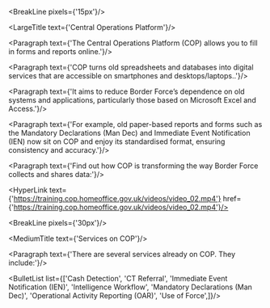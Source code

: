 
<BreakLine pixels={'15px'}/>

<LargeTitle text={'Central Operations Platform'}/>

<Paragraph text={'The Central Operations Platform (COP) allows you to fill in forms and reports online.'}/>

<Paragraph text={'COP turns old spreadsheets and databases into digital services that are accessible on smartphones and desktops/laptops..'}/>

<Paragraph text={'It aims to reduce Border Force’s dependence on old systems and applications, particularly those based on Microsoft Excel and Access.'}/>

<Paragraph text={'For example, old paper-based reports and forms such as the Mandatory Declarations (Man Dec) and Immediate Event Notification (IEN) now sit on COP and enjoy its standardised format, ensuring consistency and accuracy.'}/>

<Paragraph text={'Find out how COP is transforming the way Border Force collects and shares data:'}/>

<HyperLink text={'https://training.cop.homeoffice.gov.uk/videos/video_02.mp4'} href={'https://training.cop.homeoffice.gov.uk/videos/video_02.mp4'}/>

<BreakLine pixels={'30px'}/>

<MediumTitle text={'Services on COP'}/>

<Paragraph text={'There are several services already on COP. They include:'}/>

<BulletList list={['Cash Detection', 'CT Referral', 'Immediate Event Notification (IEN)',
 'Intelligence Workflow', 'Mandatory Declarations (Man Dec)',
  'Operational Activity Reporting (OAR)', 'Use of Force',]}/>


